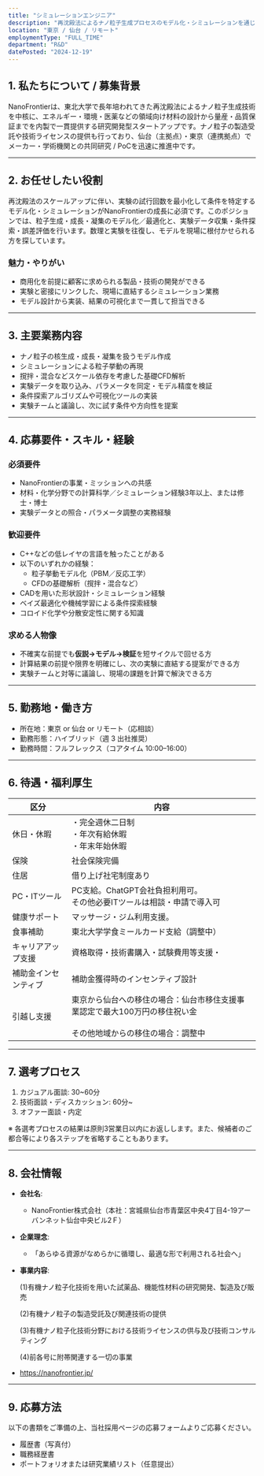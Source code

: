 ```yaml
---
title: "シミュレーションエンジニア"
description: "再沈殿法によるナノ粒子生成プロセスのモデル化・シミュレーションを通じて、実験の効率化と商用化を推進するポジション"
location: "東京 / 仙台 / リモート"
employmentType: "FULL_TIME"
department: "R&D"
datePosted: "2024-12-19"
---
```


## 1. 私たちについて / 募集背景

NanoFrontierは、東北大学で長年培われてきた再沈殿法によるナノ粒子生成技術を中核に、エネルギー・環境・医薬などの領域向け材料の設計から量産・品質保証までを内製で一貫提供する研究開発型スタートアップです。ナノ粒子の製造受託や技術ライセンスの提供も行っており、仙台（主拠点）・東京（連携拠点）でメーカー・学術機関との共同研究 / PoCを迅速に推進中です。

---

## 2. **お任せしたい役割**

再沈殿法のスケールアップに伴い、実験の試行回数を最小化して条件を特定するモデル化・シミュレーションがNanoFrontierの成長に必須です。このポジションでは、粒子生成・成長・凝集のモデル化／最適化と、実験データ収集・条件探索・誤差評価を行います。数理と実験を往復し、モデルを現場に根付かせられる方を探しています。

### 魅力・やりがい

- 商用化を前提に顧客に求められる製品・技術の開発ができる
- 実験と密接にリンクした、現場に直結するシミュレーション業務
- モデル設計から実装、結果の可視化まで一貫して担当できる

---

## 3. 主要業務内容

- ナノ粒子の核生成・成長・凝集を扱うモデル作成
- シミュレーションによる粒子挙動の再現
- 撹拌・混合などスケール依存を考慮した基礎CFD解析
- 実験データを取り込み、パラメータを同定・モデル精度を検証
- 条件探索アルゴリズムや可視化ツールの実装
- 実験チームと議論し、次に試す条件や方向性を提案

---

## 4. 応募要件・スキル・経験

### 必須要件

- NanoFrontierの事業・ミッションへの共感
- 材料・化学分野での計算科学／シミュレーション経験3年以上、または修士・博士
- 実験データとの照合・パラメータ調整の実務経験

### 歓迎要件

- C++などの低レイヤの言語を触ったことがある
- 以下のいずれかの経験：
    - 粒子挙動モデル化（PBM／反応工学）
    - CFDの基礎解析（撹拌・混合など）
- CADを用いた形状設計・シミュレーション経験
- ベイズ最適化や機械学習による条件探索経験
- コロイド化学や分散安定性に関する知識

### 求める人物像

- 不確実な前提でも**仮説→モデル→検証**を短サイクルで回せる方
- 計算結果の前提や限界を明確にし、次の実験に直結する提案ができる方
- 実験チームと対等に議論し、現場の課題を計算で解決できる方

---

## 5. 勤務地・働き方

- 所在地：東京 or 仙台 or リモート（応相談）
- 勤務形態：ハイブリッド（週 3 出社推奨）
- 勤務時間：フルフレックス（コアタイム 10:00–16:00）

---

## 6. 待遇・福利厚生

| 区分 | 内容 |
| --- | --- |
| 休日・休暇 | ・完全週休二日制<br/>・年次有給休暇<br/>・年末年始休暇 |
| 保険 | 社会保険完備 |
| 住居 | 借り上げ社宅制度あり |
| PC・ITツール | PC支給。ChatGPT会社負担利用可。<br/>その他必要ITツールは相談・申請で導入可 |
| 健康サポート | マッサージ・ジム利用支援。 |
| 食事補助 | 東北大学学食ミールカード支給（調整中） |
| キャリアアップ支援 | 資格取得・技術書購入・試験費用等支援・ |
| 補助金インセンティブ | 補助金獲得時のインセンティブ設計 |
| 引越し支援 | 東京から仙台への移住の場合：仙台市移住支援事業認定で最大100万円の移住祝い金<br/><br/>その他地域からの移住の場合：調整中 |

---

## 7. 選考プロセス

1. カジュアル面談: 30~60分
2. 技術面談・ディスカッション: 60分~
3. オファー面談・内定

※ 各選考プロセスの結果は原則3営業日以内にお返しします。また、候補者のご都合等により各ステップを省略することもあります。

---

## 8. 会社情報

- **会社名**:
    - NanoFrontier株式会社（本社：宮城県仙台市青葉区中央4丁目4-19アーバンネット仙台中央ビル2Ｆ）
- **企業理念**:
    - 「あらゆる資源がなめらかに循環し、最適な形で利用される社会へ」
- **事業内容**:
    
    (1)有機ナノ粒子化技術を用いた試薬品、機能性材料の研究開発、製造及び販売
    
    (2)有機ナノ粒子の製造受託及び関連技術の提供
    
    (3)有機ナノ粒子化技術分野における技術ライセンスの供与及び技術コンサルティング
    
    (4)前各号に附帯関連する一切の事業
    
- https://nanofrontier.jp/

---

## 9. 応募方法

以下の書類をご準備の上、当社採用ページの応募フォームよりご応募ください。

- 履歴書（写真付）
- 職務経歴書
- ポートフォリオまたは研究業績リスト（任意提出）
